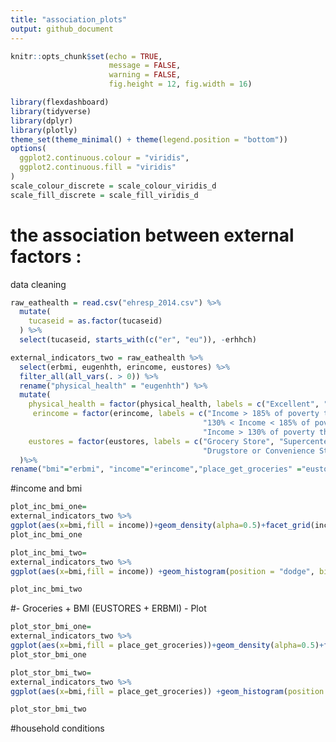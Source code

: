 ```yaml
---
title: "association_plots"
output: github_document
---
```


```r
knitr::opts_chunk$set(echo = TRUE,
                      message = FALSE,
                      warning = FALSE,
                      fig.height = 12, fig.width = 16)

library(flexdashboard)
library(tidyverse)
library(dplyr)
library(plotly)
theme_set(theme_minimal() + theme(legend.position = "bottom"))
options(
  ggplot2.continuous.colour = "viridis",
  ggplot2.continuous.fill = "viridis"
)
scale_colour_discrete = scale_colour_viridis_d
scale_fill_discrete = scale_fill_viridis_d
```

# the association between external factors :

data cleaning
```r
raw_eathealth = read.csv("ehresp_2014.csv") %>%
  mutate(
    tucaseid = as.factor(tucaseid)
  ) %>%
  select(tucaseid, starts_with(c("er", "eu")), -erhhch)

```


```r
external_indicators_two = raw_eathealth %>%
  select(erbmi, eugenhth, erincome, eustores) %>%
  filter_all(all_vars(. > 0)) %>%
  rename("physical_health" = "eugenhth") %>%
  mutate(
    physical_health = factor(physical_health, labels = c("Excellent", "Very Good", "Good", "Fair", "Poor")),
     erincome = factor(erincome, labels = c("Income > 185% of poverty threhold", "Income <= 185% of poverty threshold",
                                           "130% < Income < 185% of poverty threshold",
                                           "Income > 130% of poverty threshold", "Income <= 130% of poverty threshold")),
    eustores = factor(eustores, labels = c("Grocery Store", "Supercenter", "Warehouse Club", 
                                           "Drugstore or Convenience Store", "Some Other Place"))
  )%>%
rename("bmi"="erbmi", "income"="erincome","place_get_groceries" ="eustores")
```
#income and bmi

```r
plot_inc_bmi_one=
external_indicators_two %>%
ggplot(aes(x=bmi,fill = income))+geom_density(alpha=0.5)+facet_grid(income~.)+scale_x_continuous( breaks = seq(10,60,3),limits =c(10,60))+labs( title = "Distribution of BMI for different income", x = "BMI", y="Density")+theme(legend.position = "bottom",panel.spacing = unit(0.5, "lines"))+scale_fill_manual(values=c("#6495ED","#8FB78F","#56B4E9","66cc99","#FF8754"))
plot_inc_bmi_one
```

```r
plot_inc_bmi_two=
external_indicators_two %>%
ggplot(aes(x=bmi,fill = income)) +geom_histogram(position = "dodge", binwidth = 10)+scale_fill_manual(values=c("#6495ED","#8FB78F","#56B4E9","#66cc99","#FF8754"))+scale_x_continuous( breaks = seq(10,60,3),limits =c(10,60))+labs( title = "Distribution of BMI for different income", x = "BMI", y="Count")+theme(legend.position="bottom",legend.direction="vertical", plot.title = element_text(vjust = 3), panel.spacing = unit(0.5, "lines"))

plot_inc_bmi_two
```

#- Groceries + BMI (EUSTORES + ERBMI) - Plot



```r
plot_stor_bmi_one=
external_indicators_two %>%
ggplot(aes(x=bmi,fill = place_get_groceries))+geom_density(alpha=0.5)+facet_grid(place_get_groceries~.)+scale_x_continuous( breaks = seq(10,60,3),limits =c(10,60))+labs( title = "Distribution of BMI for different places get groceries", x = "BMI", y="Density")+theme(legend.position = "bottom", plot.title = element_text(vjust = 5),panel.spacing = unit(1, "lines"))+scale_fill_manual(values=c("#6495ED","#8FB78F","#56B4E9","66cc99","#FF8754"))
plot_stor_bmi_one
```

```r
plot_stor_bmi_two=
external_indicators_two %>%
ggplot(aes(x=bmi,fill = place_get_groceries)) +geom_histogram(position = "dodge", binwidth = 10)+scale_fill_manual(values=c("#6495ED","#8FB78F","#56B4E9","#66cc99","#FF8754"))+scale_x_continuous( breaks = seq(10,60,3),limits =c(10,60))+labs( title = "Distribution of BMI for different places get groceries ", x = "BMI", y="Count")+theme(legend.position="bottom",legend.direction="vertical", plot.title = element_text(vjust = 3),panel.spacing = unit(1.5, "lines"))

plot_stor_bmi_two
```


#household conditions


